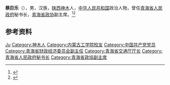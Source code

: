 '''蔡巨乐'''（{{bd|1942年|3月|}}），男，汉族，[[陕西|陕西]][[神木县|神木]]人，[[中华人民共和国|中华人民共和国]]政治人物，曾任[[青海省人民政府|青海省人民政府]]秘书长，[[青海省政协|青海省政协]]副主席。<ref>{{Cite book|title=中华人民共和国职官志|author=何虎生, 李耀东, 向常福主编|publisher=中国社会出版社|year=2003|isbn=9787800883934|location=北京|pages=}}</ref><ref>{{Cite web|title=蔡巨乐|url=http://www.sxsm.gov.cn/zjsm/jxjz/10565.htm|accessdate=2020-09-07|work=神木市人民政府}}</ref>

== 参考资料 ==
{{reflist}}

{{中国人物小作品}}

{{Authority control}}
{{DEFAULTSORT:Cai蔡}}
[[Category:蔡姓|Ju]]
[[Category:神木人|Category:神木人]]
[[Category:内蒙古工学院校友|Category:内蒙古工学院校友]]
[[Category:中国共产党党员|Category:中国共产党党员]]
[[Category:青海省财政经济委员会副主任|Category:青海省财政经济委员会副主任]]
[[Category:青海省交通厅厅长|Category:青海省交通厅厅长]]
[[Category:青海省人民政府秘书长|Category:青海省人民政府秘书长]]
[[Category:青海省政協副主席|Category:青海省政協副主席]]